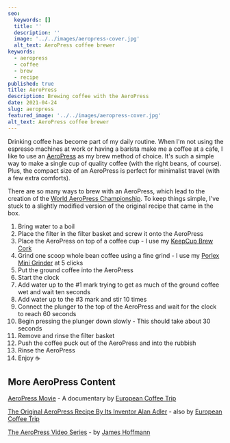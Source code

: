 ```yaml
---
seo:
  keywords: []
  title: ''
  description: ''
  image: '../../images/aeropress-cover.jpg'
  alt_text: AeroPress coffee brewer
keywords:
  - aeropress
  - coffee
  - brew
  - recipe
published: true
title: AeroPress
description: Brewing coffee with the AeroPress
date: 2021-04-24
slug: aeropress
featured_image: '../../images/aeropress-cover.jpg'
alt_text: AeroPress coffee brewer
---
```


<section>

Drinking coffee has become part of my daily routine. When I'm not using the espresso machines at work or having a barista make me a coffee at a cafe, I like to use an [AeroPress](https://aeropress.com/product/aeropress-coffee-maker/) as my brew method of choice. It's such a simple way to make a single cup of quality coffee (with the right beans, of course). Plus, the compact size of an AeroPress is perfect for minimalist travel (with a few extra comforts).

There are so many ways to brew with an AeroPress, which lead to the creation of the [World AeroPress Championship](https://www.worldaeropresschampionship.com/). To keep things simple, I've stuck to a slightly modified version of the original recipe that came in the box.

1.  Bring water to a boil
2.  Place the filter in the filter basket and screw it onto the AeroPress
3.  Place the AeroPress on top of a coffee cup - I use my [KeepCup Brew Cork](https://nz.keepcup.com/shop/press)
4.  Grind one scoop whole bean coffee using a fine grind - I use my [Porlex Mini Grinder](https://www.porlexgrinders.com/collections/frontpage/products/porlex-mini-grinder-ii) at 5 clicks
5.  Put the ground coffee into the AeroPress
6.  Start the clock
7.  Add water up to the #1 mark trying to get as much of the ground coffee wet and wait ten seconds
8.  Add water up to the #3 mark and stir 10 times
9.  Connect the plunger to the top of the AeroPress and wait for the clock to reach 60 seconds
10. Begin pressing the plunger down slowly - This should take about 30 seconds
11. Remove and rinse the filter basket
12. Push the coffee puck out of the AeroPress and into the rubbish
13. Rinse the AeroPress
14. Enjoy ☕

## More AeroPress Content

[AeroPress Movie](https://aeropressmovie.com/) - A documentary by [European Coffee Trip](https://europeancoffeetrip.com/)

[The Original AeroPress Recipe By Its Inventor Alan Adler](https://europeancoffeetrip.com/original-aeropress-recipe-inventor-alan-adler/) - also by [European Coffee Trip](https://europeancoffeetrip.com/)

[The AeroPress Video Series](https://twitter.com/jimseven/status/1380554574445088777?s=20) - by [James Hoffmann](https://twitter.com/jimseven)

</section>
